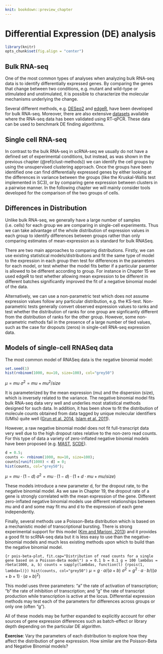 ```yaml
---
knit: bookdown::preview_chapter
---
```


# Differential Expression (DE) analysis

```r
library(knitr)
opts_chunk$set(fig.align = "center")
```

## Bulk RNA-seq

One of the most common types of analyses when analyzing bulk RNA-seq
data is to identify differentially expressed genes. By comparing the
genes that change between two conditions, e.g. mutant and wild-type or
stimulated and unstimulated, it is possible to characterize the
molecular mechanisms underlying the change.

Several different methods,
e.g. [DESeq2](https://bioconductor.org/packages/DESeq2) and
[edgeR](https://bioconductor.org/packages/release/bioc/html/edgeR.html),
have been developed for bulk RNA-seq. Moreover, there are also
extensive
[datasets](http://genomebiology.biomedcentral.com/articles/10.1186/gb-2013-14-9-r95)
available where the RNA-seq data has been validated using
RT-qPCR. These data can be used to benchmark DE finding algorithms.

## Single cell RNA-seq

In contrast to the bulk RNA-seq in scRNA-seq we usually do not have a defined
set of experimental conditions, but instead, as was shown in the previous chapter
(\@ref(clust-methods)) we can identify the cell groups by using the unsupervised
clustering approach. Once the groups have been identified one can find differentially
expressed genes by either looking at the differences in variance between the groups (like the Kruskal-Wallis test implemented in SC3), or by comparing gene expression between clusters in a pairwise manner. In the following chapter we will mainly consider tools developed for the comparison of the two groups of cells.

## Differences in Distribution

Unlike bulk RNA-seq, we generally have a large number of samples (i.e. cells) for each group we are comparing in single-cell experiments. Thus we can take advantage of the whole distribution of expression values in each group to identify differences between groups rather than only comparing estimates of mean-expression as is standard for bulk RNASeq.

There are two main approaches to comparing distributions. Firstly, we can use existing statistical models/distributions and fit the same type of model to the expression in each group then test for differences in the parameters for each model, or test whether the model fits better if a particular paramter is allowed to be different according to group. For instance in Chapter 15 we used edgeR to test whether allowing mean expression to be different in different batches significantly improved the fit of a negative binomial model of the data.

Alternatively, we can use a non-parametric test which does not assume expression values follow any particular distribution, e.g. the KS-test. Non-parametric tests generally convert observed expression values to ranks and test whether the distribution of ranks for one group are signficantly different from the distribution of ranks for the other group. However, some non-parametric methods fail in the presence of a large number of tied values, such as the case for dropouts (zeros) in single-cell RNA-seq expression data.

## Models of single-cell RNASeq data

The most common model of RNASeq data is the negative binomial model:


```r
set.seed(1)
hist(rnbinom(1000, mu=10, size=100), col="grey50")
```
$\mu = mu$
$\sigma^2 = mu + mu^2/size$

It is parameterized by the mean expression (mu) and the dispersion (size), which is inversely related to the variance. The negative binomial model fits bulk RNA-seq data very well and underlies most statistical methods designed for such data. In addition, it has been show to fit the distribution of molecule counts obtained from data tagged by unique molecular identifiers (UMIs) quite well ([Grun et al. 2014](http://www.nature.com/nmeth/journal/v11/n6/full/nmeth.2930.html), [Islam et al. 2011](http://genome.cshlp.org/content/21/7/1160)).

However, a raw negative binomial model does not fit full-transcript data very well due to the high dropout rates relative to the non-zero read counts. For this type of data a variety of zero-inflated negative binomial models have been proposed (e.g. [MAST](https://bioconductor.org/packages/release/bioc/html/MAST.html), [SCDE](https://bioconductor.org/packages/release/bioc/html/scde.html)).

```r
d = 0.5;
counts <- rnbinom(1000, mu=10, size=100);
counts[runif(1000) < d] = 0;
hist(counts, col="grey50");
```
$\mu = mu \cdot (1 - d)$
$\sigma^2 = mu \cdot (1-d) \cdot (1 + d \cdot mu + mu / size)$

These models introduce a new parameter d, for the dropout rate, to the negative binomial model. As we saw in Chapter 19, the dropout rate of a gene is strongly correlated with the mean expression of the gene. Different zero-inflated negative binomial models use different relationships between mu and d and some may fit mu and d to the expression of each gene independently.

Finally, several methods use a Poisson-Beta distribution which is based on a mechanistic model of transcriptional bursting. There is strong experimental support for this model ([Kim and Marioni, 2013](https://genomebiology.biomedcentral.com/articles/10.1186/gb-2013-14-1-r7)) and it provides a good fit to scRNA-seq data but it is less easy to use than the negative-binomial models and much less existing methods upon which to build than the negative binomial model.

```{r pois-beta-plot, fit.cap="Distribution of read counts for a single gene based on a Poisson-Beta model")
a = 0.1
b = 0.1
g = 100
lambdas = rbeta(1000, a, b)
counts = sapply(lambdas, function(l) {rpois(1, lambda=l)})
hist(counts, col="grey50")
```
$\mu = g \cdot a / (a + b)$
$\sigma^2 = g^2 \cdot a \cdot b/((a + b + 1) \cdot (a + b)^2)$

This model uses three parameters: "a" the rate of activation of transcription; "b" the rate of inhibition of transcription; and "g" the rate of transcript production while transcription is active at the locus. Differential expression methods may test each of the parameters for differences across groups or only one (often "g").

All of these models may be further expanded to explicitly account for other sources of gene expression differences such as batch-effect or library depth depending on the particular DE algorithm.

__Exercise__: Vary the parameters of each distribution to explore how they affect the distribution of gene expression. How similar are the Poisson-Beta and Negative Binomial models?


